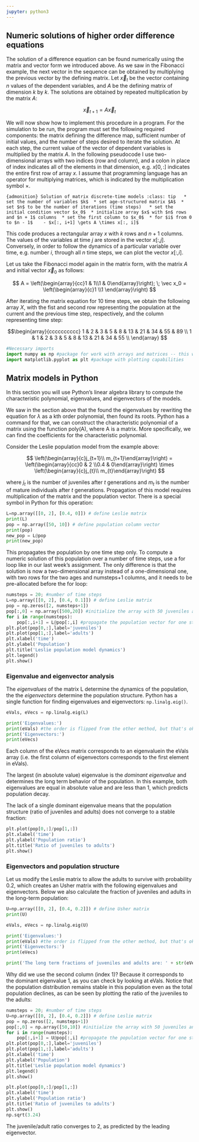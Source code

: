 ```yaml
---
jupyter: python3
---
```


## Numeric solutions of higher order difference equations


The solution of a difference equation can be found numerically using the matrix and vector form we introduced above. As we saw in the Fibonacci example, the next vector in the sequence can be obtained by multiplying the previous vector by the defining matrix. Let $\vec x_t$ be the vector containing $n$ values of the dependent variables, and $A$ be the defining matrix of dimension $k$ by $k$. The solutions are obtained by repeated multiplication by the matrix $A$:

$$
\vec x_{t+1} = A  \vec x_{t}
$$

We will now show how to implement this procedure in a program. For the simulation to be run, the program must set the following required components: the matrix defining the difference map, sufficient number of initial values, and the number of steps desired to iterate the solution. At each step, the current value of the vector of dependent variables is multiplied by the matrix $A$. In the following pseudocode I use two-dimensional arrays with two indices (row and column), and a colon in place of index indicates all of the elements in that dimension, e.g. $x[0,:]$ indicates the entire first row of array $x$. I assume that programming language has an operator for multiplying matrices, which is indicated by the multiplication symbol $\times$.

```{admonition} Solution of matrix discrete-time models
:class: tip 
 * set the number of variables $k$
 * set age-structured matrix $A$
 * set $n$ to be the number of iterations (time steps) 
 * set the initial condition vector $x_0$
 * initialize array $x$ with $n$ rows and $n + 1$ columns
 * set the first column to $x_0$
 * for $i$ from 0 to $n - 1$
   - $x[:, i+1] \gets A \times x[:, i]$
```

This code produces a rectangular array $x$ with $k$ rows and $n + 1$ columns. The values of the variables at time $j$ are stored in the vector $x[:,j]$. Conversely, in order to follow the dynamics of a particular variable over time, e.g. number $i$, through all $n$ time steps, we can plot the vector $x[:,i]$.


Let us take the Fibonacci model again in the matrix form, with the matrix $A$ and initial vector $\vec x_0$ as follows:

$$
A =  \left(\begin{array}{cc}1 & 1\\1 & 0\end{array}\right); \;  \vec x_0 =   \left(\begin{array}{c}1 \\1 \end{array}\right)
$$

After iterating the matrix equation for 10 time steps, we obtain the following array $X$, with the fist and second row representing the population at the current and the previous time step, respectively, and the column representing time step: 

$$\begin{array}{cccccccccc} 
 1 & 2 & 3 & 5 & 8 & 13 & 21 & 34 & 55 & 89 \\
 1 & 1 & 2 & 3 & 5 & 8 & 13  &  21 & 34 & 55  \\
 \end{array}
$$


```python
#Necessary imports
import numpy as np #package for work with arrays and matrices -- this week including some linear algebra
import matplotlib.pyplot as plt #package with plotting capabilities
```

## Matrix models in Python

In this section you will use Python's linear algebra library to compute the characteristic polynomial, eigenvalues, and eigenvectors of the models.
 
We saw in the section above that the found the eigenvalues by rewriting the equation for $\lambda$ as a kth order polynomial, then found its roots. Python has a command for that, we can construct the characteristic polynomial of a matrix using the function poly(A), where A is a matrix. More specifically, we can find the coefficients for the characteristic polynomial. 

Consider the Leslie population model from the example above:

$$
\left(\begin{array}{c}j_{t+1}\\ m_{t+1}\end{array}\right) =  \left(\begin{array}{cc}0 & 2 \\0.4 & 0\end{array}\right) \times \left(\begin{array}{c}j_{t}\\ m_{t}\end{array}\right)
$$

where $j_t$ is the number of juveniles after $t$ generations and $m_t$ is the number of mature individuals after $t$ generations. Propagation of this model requires multiplication of the matrix and the population vector. There is a special symbol in Python for this operation: 

```python
L=np.array([[0, 2], [0.4, 0]]) # define Leslie matrix
print(L)
pop = np.array([50, 10]) # define population column vector
print(pop)
new_pop = L@pop
print(new_pop)
```

This propagates the population by one time step only. To compute a numeric solution of this population over a number of time steps, use a for loop like in our last week's assignment. The only difference is that the solution is now a two-dimensional array instead of a one-dimensional one, with two rows for the two ages and numsteps+1 columns, and it needs to be pre-allocated before the for loop:

```python
numsteps = 20; #number of time steps
L=np.array([[0, 2], [0.4, 0.1]]) # define Leslie matrix
pop = np.zeros([2, numsteps+1])
pop[:,0] = np.array([500,20]) #initialize the array with 50 juveniles and 10 adults
for i in range(numsteps):
    pop[:,i+1] = L@pop[:,i] #propagate the population vector for one step
plt.plot(pop[0,:],label='juveniles')
plt.plot(pop[1,:],label='adults') 
plt.xlabel('time')
plt.ylabel('Population')
plt.title('Leslie population model dynamics')
plt.legend()
plt.show()
```

### Eigenvalue and eigenvector analysis

The *eigenvalues* of the matrix L determine the dynamics of the population, the the *eigenvectors* determine the population structure. Python has a single function for finding eigenvalues and eigenvectors: `np.linalg.eig()`.

```python
eVals, eVecs = np.linalg.eig(L)

print('Eigenvalues:')
print(eVals) #the order is flipped from the other method, but that's ok
print('Eigenvectors:')
print(eVecs)
```

Each column of the eVecs matrix corresponds to an eigenvaluein the eVals array (i.e. the first column of eigenvectors corresponds to the first element in eVals). 

The largest (in absolute value) eigenvalue is the *dominant eigenvalue* and determines the long term behavior of the population. In this example, both eigenvalues are equal in absolute value and are less than 1, which predicts population decay. 

The lack of a single dominant eigenvalue means that the population structure (ratio of juveniles and adults) does not converge to a stable fraction:

```python
plt.plot(pop[0,:]/pop[1,:])
plt.xlabel('time')
plt.ylabel('Population ratio')
plt.title('Ratio of juveniles to adults')
plt.show()
```

### Eigenvectors and population structure

Let us modify the Leslie matrix to allow the adults to survive with probability 0.2, which creates an Usher matrix with the following eigenvalues and eigenvectors. Below we also calculate the fraction of juveniles and adults in the long-term population:

```python
U=np.array([[0, 2], [0.4, 0.2]]) # define Usher matrix
print(U)

eVals, eVecs = np.linalg.eig(U)

print('Eigenvalues:')
print(eVals) #the order is flipped from the other method, but that's ok
print('Eigenvectors:')
print(eVecs)

print('The long term fractions of juveniles and adults are: ' + str(eVecs[:,1]/sum(eVecs[:,1])))
```

Why did we use the second column (index 1)? Because it corresponds to the dominant eigenvalue 1, as you can check by looking at eVals. Notice that the population distribution remains stable in this population even as the total population declines, as can be seen by plotting the ratio of the juveniles to the adults:

```python
numsteps = 20; #number of time steps
U=np.array([[0, 2], [0.4, 0.2]]) # define Leslie matrix
pop = np.zeros([2, numsteps+1])
pop[:,0] = np.array([50,10]) #initialize the array with 50 juveniles and 10 adults
for i in range(numsteps):
    pop[:,i+1] = U@pop[:,i] #propagate the population vector for one step
plt.plot(pop[0,:],label='juveniles')
plt.plot(pop[1,:],label='adults') 
plt.xlabel('time')
plt.ylabel('Population')
plt.title('Leslie population model dynamics')
plt.legend()
plt.show()

plt.plot(pop[0,:]/pop[1,:])
plt.xlabel('time')
plt.ylabel('Population ratio')
plt.title('Ratio of juveniles to adults')
plt.show()
np.sqrt(3.24)
```

The juvenile/adult ratio converges to 2, as predicted by the leading eigenvector.

